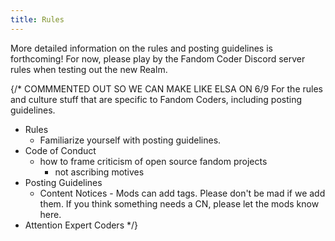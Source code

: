 ```yaml
---
title: Rules
---
```


More detailed information on the rules and posting guidelines is forthcoming!
For now, please play by the Fandom Coder Discord server rules when testing out
the new Realm.

{/* COMMMENTED OUT SO WE CAN MAKE LIKE ELSA ON 6/9 For the rules and culture
stuff that are specific to Fandom Coders, including posting guidelines.

- Rules
  - Familiarize yourself with posting guidelines.
- Code of Conduct
  - how to frame criticism of open source fandom projects
    - not ascribing motives
- Posting Guidelines
  - Content Notices - Mods can add tags. Please don't be mad if we add them. If
    you think something needs a CN, please let the mods know here.
- Attention Expert Coders */}
